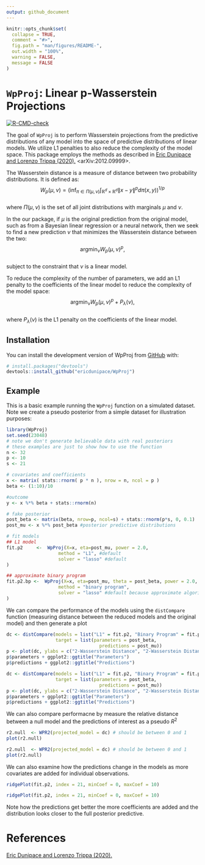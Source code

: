 ```yaml
---
output: github_document
---
```



```r
knitr::opts_chunk$set(
  collapse = TRUE,
  comment = "#>",
  fig.path = "man/figures/README-",
  out.width = "100%",
  warning = FALSE,
  message = FALSE
)
```

# `WpProj`: Linear p-Wasserstein Projections 

<!-- badges: start -->
  [![R-CMD-check](https://github.com/ericdunipace/WpProj/actions/workflows/R-CMD-check.yaml/badge.svg)](https://github.com/ericdunipace/WpProj/actions/workflows/R-CMD-check.yaml)
  <!-- badges: end -->

The goal of `WpProj` is to perform Wasserstein projections from the predictive distributions of any model into the   space of predictive distributions of linear models. We utilize L1 penalties to also reduce the complexity of the model space. This package employs the methods as described in [Eric Dunipace and Lorenzo Trippa (2020).](https://arxiv.org/abs/2012.09999) <arXiv:2012.09999>.

The Wasserstein distance is a measure of distance between two probability distributions. It is defined as:  
$$ W_p(\mu,\nu) = \left(\inf_{\pi \in \Pi(\mu,\nu)} \int_{\mathbb{R}^d \times \mathbb{R}^d} \|x-y\|^p d\pi(x,y)\right)^{1/p} $$  
where $\Pi(\mu,\nu)$ is the set of all joint distributions with marginals $\mu$ and $\nu$.

In the our package, if $\mu$ is the original prediction from the original model, such as from a Bayesian linear regression or a neural network, then we seek to find a new prediction $\nu$ that minimizes the Wasserstein distance between the two:  
$$ \text{argmin}_{\nu} W_{p}(\mu,\nu)^{p}, $$  
subject to the constraint that $\nu$ is a linear model. 

To reduce the complexity of the number of parameters, we add an L1 penalty to the coefficients of the linear
model to reduce the complexity of the model space:  
$$ \text{argmin}_{\nu} W_{p}(\mu,\nu)^{p} + P_{\lambda}(\nu), $$  
where $P_\lambda(\nu)$ is the L1 penalty on the coefficients of the linear model.


## Installation

You can install the development version of WpProj from [GitHub](https://github.com/) with:

``` r
# install.packages("devtools")
devtools::install_github("ericdunipace/WpProj")
```

## Example

This is a basic example running the `WpProj` function on a simulated dataset. Note we create a pseudo posterior from a simple dataset for illustration purposes:

```r
library(WpProj)
set.seed(23048)
# note we don't generate believable data with real posteriors
# these examples are just to show how to use the function
n <- 32
p <- 10
s <- 21

# covariates and coefficients
x <- matrix( stats::rnorm( p * n ), nrow = n, ncol = p )
beta <- (1:10)/10

#outcome
y <- x %*% beta + stats::rnorm(n)

# fake posterior
post_beta <- matrix(beta, nrow=p, ncol=s) + stats::rnorm(p*s, 0, 0.1)
post_mu <- x %*% post_beta #posterior predictive distributions

# fit models
## L1 model
fit.p2     <-  WpProj(X=x, eta=post_mu, power = 2.0,
                   method = "L1", #default
                   solver = "lasso" #default
)

## approximate binary program
fit.p2.bp <-  WpProj(X=x, eta=post_mu, theta = post_beta, power = 2.0,
                   method = "binary program",
                   solver = "lasso" #default because approximate algorithm is faster
)
```

We can compare the performance of the models using the `distCompare` function (measuring distance between the reduced models and the original model) and then generate a plot
```r
dc <- distCompare(models = list("L1" = fit.p2, "Binary Program" = fit.p2.bp),
                  target = list(parameters = post_beta,
                                  predictions = post_mu))
p <- plot(dc, ylabs = c("2-Wasserstein Distance", "2-Wasserstein Distance"))
p$parameters + ggplot2::ggtitle("Parameters")
p$predictions + ggplot2::ggtitle("Predictions")
```
```r
dc <- distCompare(models = list("L1" = fit.p2, "Binary Program" = fit.p2.bp),
                  target = list(parameters = post_beta,
                                  predictions = post_mu))
p <- plot(dc, ylabs = c("2-Wasserstein Distance", "2-Wasserstein Distance"))
p$parameters + ggplot2::ggtitle("Parameters")
p$predictions + ggplot2::ggtitle("Predictions")
```

We can also compare performacne by measure the relative distance between a null model and the predictions of interest as a pseudo $R^2$
```r
r2.null  <- WPR2(projected_model = dc) # should be between 0 and 1
plot(r2.null)
```
```r
r2.null  <- WPR2(projected_model = dc) # should be between 0 and 1
plot(r2.null)
```

We can also examine how the predictions change in the models as more covariates are added for individual observations.
```r
ridgePlot(fit.p2, index = 21, minCoef = 0, maxCoef = 10)
```
```r
ridgePlot(fit.p2, index = 21, minCoef = 0, maxCoef = 10)
```
Note how the predictions get better the more coefficients are added and the distribution looks closer to the full posterior predictive.

# References
[Eric Dunipace and Lorenzo Trippa (2020).](https://arxiv.org/abs/2012.09999)
